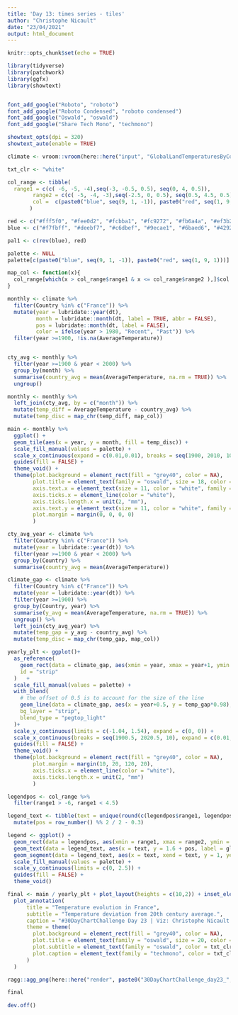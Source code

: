```yaml
---
title: 'Day 13: times series - tiles'
author: "Christophe Nicault"
date: "23/04/2021"
output: html_document
---
```


```r
knitr::opts_chunk$set(echo = TRUE)
```

```r

library(tidyverse)
library(patchwork)
library(ggfx)
library(showtext)


font_add_google("Roboto", "roboto")
font_add_google("Roboto Condensed", "roboto condensed")
font_add_google("Oswald", "oswald")
font_add_google("Share Tech Mono", "techmono")

showtext_opts(dpi = 320)
showtext_auto(enable = TRUE)

```


```r

climate <- vroom::vroom(here::here("input", "GlobalLandTemperaturesByCountry.csv"))

```

```r

txt_clr <- "white"

col_range <- tibble(
  range1 = c(c( -6, -5, -4),seq(-3, -0.5, 0.5), seq(0, 4, 0.5)),
        range2 = c(c( -5, -4, -3),seq(-2.5, 0, 0.5), seq(0.5, 4.5, 0.5)),
        col =  c(paste0("blue", seq(9, 1, -1)), paste0("red", seq(1, 9, 1)))
       )

red <- c("#fff5f0", "#fee0d2", "#fcbba1", "#fc9272", "#fb6a4a", "#ef3b2c", "#cb181d", "#a50f15", "#67000d")
blue <- c("#f7fbff", "#deebf7", "#c6dbef", "#9ecae1", "#6baed6", "#4292c6", "#2171b5", "#08519c", "#08306b")

pal1 <- c(rev(blue), red)

palette <- NULL
palette[c(paste0("blue", seq(9, 1, -1)), paste0("red", seq(1, 9, 1)))] <- pal1

map_col <- function(x){
  col_range[which(x > col_range$range1 & x <= col_range$range2 ),]$col
}

```

```r

monthly <- climate %>%
  filter(Country %in% c("France")) %>%
  mutate(year = lubridate::year(dt),
         month = lubridate::month(dt, label = TRUE, abbr = FALSE),
         pos = lubridate::month(dt, label = FALSE),
         color = ifelse(year > 1980, "Recent", "Past")) %>%
  filter(year >=1900, !is.na(AverageTemperature)) 


cty_avg <- monthly %>%
  filter(year >=1900 & year < 2000) %>%
  group_by(month) %>%
  summarise(country_avg = mean(AverageTemperature, na.rm = TRUE)) %>%
  ungroup()

monthly <- monthly %>%
  left_join(cty_avg, by = c("month")) %>%
  mutate(temp_diff = AverageTemperature - country_avg) %>%
  mutate(temp_disc = map_chr(temp_diff, map_col))

main <- monthly %>%
  ggplot() +
  geom_tile(aes(x = year, y = month, fill = temp_disc)) +
  scale_fill_manual(values = palette) +
  scale_x_continuous(expand = c(0.01,0.01), breaks = seq(1900, 2010, 10)) +
  guides(fill = FALSE) +
  theme_void() +
  theme(plot.background = element_rect(fill = "grey40", color = NA),
        plot.title = element_text(family = "oswald", size = 18, color = txt_clr, hjust = 0.5, face = "bold", margin = margin(10,0,0,0)),
        axis.text.x = element_text(size = 11, color = "white", family = "roboto", margin = margin(10,0,0,0)),
        axis.ticks.x = element_line(color = "white"),
        axis.ticks.length.x = unit(2, "mm"),
        axis.text.y = element_text(size = 11, color = "white", family = "roboto", hjust = 0.95),
        plot.margin = margin(0, 0, 0, 0)
        )

```

```r

cty_avg_year <- climate %>%
  filter(Country %in% c("France")) %>%
  mutate(year = lubridate::year(dt)) %>%
  filter(year >=1900 & year < 2000) %>%
  group_by(Country) %>%
  summarise(country_avg = mean(AverageTemperature))

climate_gap <- climate %>%
  filter(Country %in% c("France")) %>%
  mutate(year = lubridate::year(dt)) %>%
  filter(year >=1900) %>%
  group_by(Country, year) %>%
  summarise(y_avg = mean(AverageTemperature, na.rm = TRUE)) %>%
  ungroup() %>%
  left_join(cty_avg_year) %>%
  mutate(temp_gap = y_avg - country_avg) %>%
  mutate(temp_disc = map_chr(temp_gap, map_col))

yearly_plt <- ggplot()+
  as_reference(
    geom_rect(data = climate_gap, aes(xmin = year, xmax = year+1, ymin = min(temp_gap), ymax = max(temp_gap), fill = temp_disc)) ,
    id = "strip"
  )   +
  scale_fill_manual(values = palette) +
  with_blend(
    # the offset of 0.5 is to account for the size of the line
    geom_line(data = climate_gap, aes(x = year+0.5, y = temp_gap*0.98), size = 2),
    bg_layer = "strip",
    blend_type = "pegtop_light"
  )+
  scale_y_continuous(limits = c(-1.04, 1.54), expand = c(0, 0)) +
  scale_x_continuous(breaks = seq(1900.5, 2020.5, 10), expand = c(0.01, 0.01), position = "top")+
  guides(fill = FALSE) +
  theme_void() +
  theme(plot.background = element_rect(fill = "grey40", color = NA),
        plot.margin = margin(10, 20, 120, 20),
        axis.ticks.x = element_line(color = "white"),
        axis.ticks.length.x = unit(2, "mm")
        )

```

```r

legendpos <- col_range %>%
  filter(range1 > -6, range1 < 4.5) 

legend_text <- tibble(text = unique(round(c(legendpos$range1, legendpos$range2),1))) %>%
  mutate(pos = row_number() %% 2 / 2 - 0.3)

legend <- ggplot() +
  geom_rect(data = legendpos, aes(xmin = range1, xmax = range2, ymin = 0, ymax = 1, fill = col)) +
  geom_text(data = legend_text, aes(x = text, y = 1.6 + pos, label = glue::glue("{text} °C")), size = 3.5, color = "white", vjust = 0, family = "roboto")+
  geom_segment(data = legend_text, aes(x = text, xend = text, y = 1, yend = 1.5 + pos), linetype = "13", color = "white") +
  scale_fill_manual(values = palette) +
  scale_y_continuous(limits = c(0, 2.5)) +
  guides(fill = FALSE) +
  theme_void() 

```


```r

final <- main / yearly_plt + plot_layout(heights = c(10,2)) + inset_element(legend, 0.1, 0.1, 0.9, 0.45, align_to = "full") +
  plot_annotation(
      title = "Temperature evolution in France",
      subtitle = "Temperature deviation from 20th century average.",
      caption = "#30DayChartChallenge Day 23 | Viz: Christophe Nicault | Data: Berkeley Earth / Kaggle",
      theme = theme(
        plot.background = element_rect(fill = "grey40", color = NA),
        plot.title = element_text(family = "oswald", size = 20, color = txt_clr, hjust = 0.5, face = "bold", margin = margin(10,0,10,0)),
        plot.subtitle = element_text(family = "oswald", color = txt_clr, size = 16, hjust = 0.5, margin = margin(0,0,15,0)),
        plot.caption = element_text(family = "techmono", color = txt_clr, size = 11, hjust = 0.98)      
      )
  )

ragg::agg_png(here::here("render", paste0("30DayChartChallenge_day23_", format(Sys.time(), "%Y%m%d_%H%M%S"), ".png")), res = 320, width = 12, height = 10, units = "in")

final
  
dev.off()

```


